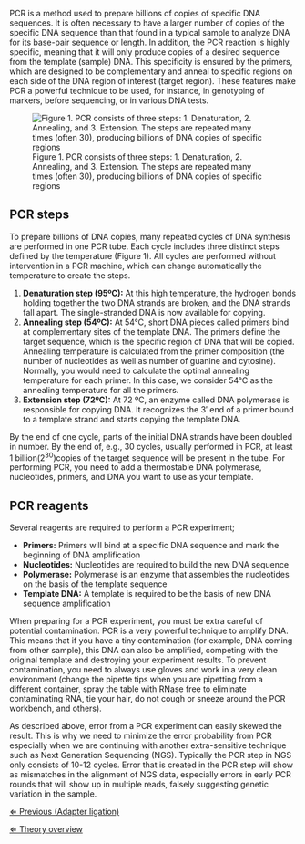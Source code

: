 PCR is a method used to prepare billions of copies of specific DNA sequences. It is often necessary to have a larger number of copies of the specific DNA sequence than that found in a typical sample to analyze DNA for its base-pair sequence or length. In addition, the PCR reaction is highly specific, meaning that it will only produce copies of a desired sequence from the template (sample) DNA. This specificity is ensured by the primers, which are designed to be complementary and anneal to specific regions on each side of the DNA region of interest (target region). These features make PCR a powerful technique to be used, for instance, in genotyping of markers, before sequencing, or in various DNA tests. 

[[File:Pcr_phases.png|none|frame|Figure 1. PCR consists of three steps: 1. Denaturation, 2. Annealing, and 3. Extension. The steps are repeated many times (often 30), producing billions of DNA copies of specific regions]]


==PCR steps==
To prepare billions of DNA copies, many repeated cycles of DNA synthesis are performed in one PCR tube. Each cycle includes three distinct steps defined by the temperature (Figure 1). All cycles are performed without intervention in a PCR machine, which can change automatically the temperature to create the steps. 

# '''Denaturation step (95ºC):''' At this high temperature, the hydrogen bonds holding together the two DNA strands are broken, and the DNA strands fall apart. The single-stranded DNA is now available for copying. 
# '''Annealing step (54ºC):''' At 54°C, short DNA pieces called primers bind at complementary sites of the template DNA. The primers define the target sequence, which is the specific region of DNA that will be copied. Annealing temperature is calculated from the primer composition (the number of nucleotides as well as number of guanine and cytosine). Normally, you would need to calculate the optimal annealing temperature for each primer. In this case, we consider 54°C as the annealing temperature for all the primers. 
# '''Extension step (72ºC):''' At 72 ºC, an enzyme called DNA polymerase is responsible for copying DNA. It recognizes the 3′ end of a primer bound to a template strand and starts copying the template DNA. 


By the end of one cycle, parts of the initial DNA strands have been doubled in number. By the end of, e.g., 30 cycles, usually performed in PCR, at least 1 billion(2<sup>30</sup>)copies of the target sequence will be present in the tube. For performing PCR, you need to add a thermostable DNA polymerase, nucleotides, primers, and DNA you want to use as your template. 


==PCR reagents==

Several reagents are required to perform a PCR experiment;
* '''Primers:''' Primers will bind at a specific DNA sequence and mark the beginning of DNA amplification
* '''Nucleotides:''' Nucleotides are required to build the new DNA sequence 
* '''Polymerase:''' Polymerase is an enzyme that assembles the nucleotides on the basis of the template sequence
* '''Template DNA:''' A template is required to be the basis of new DNA sequence amplification


When preparing for a PCR experiment, you must be extra careful of potential contamination. PCR is a very powerful technique to amplify DNA. This means that if you have a tiny contamination (for example, DNA coming from other sample), this DNA can also be amplified, competing with the original template and destroying your experiment results. To prevent contamination, you need to always use gloves and work in a very clean environment (change the pipette tips when you are pipetting from a different container, spray the table with RNase free to eliminate contaminating RNA, tie your hair, do not cough or sneeze around the PCR workbench, and others). 


As described above, error from a PCR experiment can easily skewed the result. This is why we need to minimize the error probability from PCR especially when we are continuing with another extra-sensitive technique such as Next Generation Sequencing (NGS). Typically the PCR step in NGS only consists of 10-12 cycles. Error that is created in the PCR step will show as mismatches in the alignment of NGS data, especially errors in early PCR rounds that will show up in multiple reads, falsely suggesting genetic variation in the sample. 



[[Adapter ligation|&lArr; Previous (Adapter ligation)]]

[[NGS_Case |&lArr; Theory overview]]